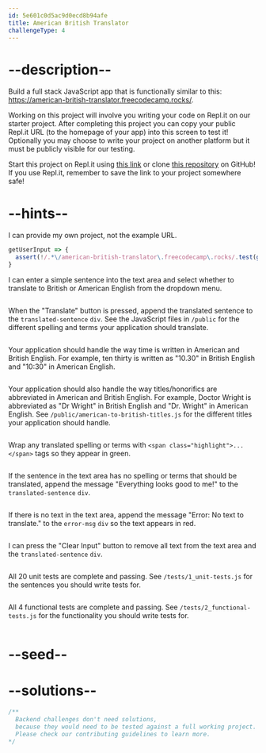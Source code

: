```yaml
---
id: 5e601c0d5ac9d0ecd8b94afe
title: American British Translator
challengeType: 4
---
```


# --description--

Build a full stack JavaScript app that is functionally similar to this: <https://american-british-translator.freecodecamp.rocks/>.

Working on this project will involve you writing your code on Repl.it on our starter project. After completing this project you can copy your public Repl.it URL (to the homepage of your app) into this screen to test it! Optionally you may choose to write your project on another platform but it must be publicly visible for our testing.

Start this project on Repl.it using [this link](https://repl.it/github/freeCodeCamp/boilerplate-project-american-british-english-translator) or clone [this repository](https://github.com/freeCodeCamp/boilerplate-project-american-british-english-translator/) on GitHub! If you use Repl.it, remember to save the link to your project somewhere safe!

# --hints--

I can provide my own project, not the example URL.

```js
getUserInput => {
  assert(!/.*\/american-british-translator\.freecodecamp\.rocks/.test(getUserInput('url')));
}
```

I can enter a simple sentence into the text area and select whether to translate to British or American English from the dropdown menu.

```js

```

When the "Translate" button is pressed, append the translated sentence to the `translated-sentence` `div`. See the JavaScript files in `/public` for the different spelling and terms your application should translate.

```js

```

Your application should handle the way time is written in American and British English. For example, ten thirty is written as "10.30" in British English and "10:30" in American English.

```js

```

Your application should also handle the way titles/honorifics are abbreviated in American and British English. For example, Doctor Wright is abbreviated as "Dr Wright" in British English and "Dr. Wright" in American English. See `/public/american-to-british-titles.js` for the different titles your application should handle.

```js

```

Wrap any translated spelling or terms with `<span class="highlight">...</span>` tags so they appear in green.

```js

```

If the sentence in the text area has no spelling or terms that should be translated, append the message "Everything looks good to me!" to the `translated-sentence` `div`.

```js

```

If there is no text in the text area, append the message "Error: No text to translate." to the `error-msg` `div` so the text appears in red.

```js

```

I can press the "Clear Input" button to remove all text from the text area and the `translated-sentence` `div`.

```js

```

All 20 unit tests are complete and passing. See `/tests/1_unit-tests.js` for the sentences you should write tests for.

```js

```

All 4 functional tests are complete and passing. See `/tests/2_functional-tests.js` for the functionality you should write tests for.

```js

```

# --seed--

# --solutions--

```js
/**
  Backend challenges don't need solutions,
  because they would need to be tested against a full working project.
  Please check our contributing guidelines to learn more.
*/
```
